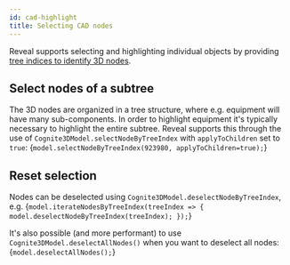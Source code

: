 ```yaml
---
id: cad-highlight
title: Selecting CAD nodes
---
```



Reveal supports selecting and highlighting individual objects by providing [tree indices to identify 3D nodes](../concepts.md).

<DemoWrapper modelId={4715379429968321} revisionId={5688854005909501} name="Cognite3DViewerDemo" />

## Select nodes of a subtree

The 3D nodes are organized in a tree structure, where e.g. equipment will have many sub-components. In 
order to highlight equipment it's typically necessary to highlight the entire
subtree. Reveal supports this through the use of `Cognite3DModel.selectNodeByTreeIndex` with `applyToChildren`
set to `true`:
<LiveCodeSnippet>
{`
model.selectNodeByTreeIndex(923980, applyToChildren=true);
`}
</LiveCodeSnippet>

## Reset selection

Nodes can be deselected using `Cognite3DModel.deselectNodeByTreeIndex`, e.g.
<LiveCodeSnippet>
{`
model.iterateNodesByTreeIndex(treeIndex => {
  model.deselectNodeByTreeIndex(treeIndex);
});
`}
</LiveCodeSnippet>

It's also possible (and more performant) to use `Cognite3DModel.deselectAllNodes()` when
you want to deselect all nodes:
<LiveCodeSnippet>
{`
model.deselectAllNodes();
`}
</LiveCodeSnippet>